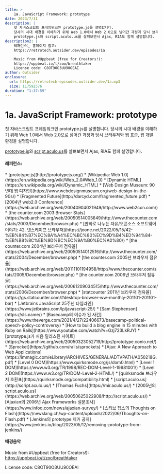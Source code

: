 ```yaml
---
title: >
    1a. JavaScript Framework: prototype
date: 2023/7/31
description: |
    첫 자바스크립트 프레임워크인 prototype.js를 설명합니다.
    당시의 시대 배경을 이해하기 위해 Web 1.0에서 Web 2.0으로 넘어간 과정과 당시 브라우저와 웹 표준, 웹 개발 환경을 설명합니다.
    prototype.js와 script.aculo.us를 살펴보면서 Ajax, RIA도 함께 설명합니다.
description2: |
    레퍼런스는 홈페이지 참고:
    https://retrotech.outsider.dev/episodes/1a

    Music from #Uppbeat (free for Creators!):
    https://uppbeat.io/t/zoo/breathtaker
    License code: C8OT90O3UU90OEAI
author: Outsider
enclosure:
  url: https://retrotech-episodes.outsider.dev/1a.mp3
  size: 117592576
duration: "1:37:59"
---
```


# 1a. JavaScript Framework: prototype

첫 자바스크립트 프레임워크인 prototype.js를 설명합니다.
당시의 시대 배경을 이해하기 위해 Web 1.0에서 Web 2.0으로 넘어간 과정과
당시 브라우저와 웹 표준, 웹 개발 환경을 설명합니다.

[prototype.js](http://prototypejs.org/)와
[script.aculo.us](http://script.aculo.us/)를 살펴보면서
Ajax, RIA도 함께 설명합니다.

#### 레퍼런스:
<div class="refs">
  * [prototype.js](http://prototypejs.org/)
  * [Wikipedia: Web 1.0](https://en.wikipedia.org/wiki/Web_2.0#Web_1.0)
  * [Dynamic HTML](https://en.wikipedia.org/wiki/Dynamic_HTML)
  * [Web Design Museum: 90년대 웹 디자인](https://www.webdesignmuseum.org/web-design-in-the-90s/)
  * [Fragmented Future](http://darcyd.com/fragmented_future.pdf)
  * [2004년 web2.0 Conference](https://web.archive.org/web/20040904021949/http://www.web2con.com/)
  * [the counter.com 2003 Browser Stats](https://web.archive.org/web/20050514005849/http://www.thecounter.com/stats/2003/December/browser.php)
  * [만화로 나누는 자유/오픈소스 소프트웨어 이야기: 42. 넷스케이프 브라우저](https://joone.net/2022/05/15/42-%EB%84%B7%EC%8A%A4%EC%BC%80%EC%9D%B4%ED%94%84-%EB%B8%8C%EB%9D%BC%EC%9A%B0%EC%A0%80/)
  * [the counter.com 2004년 브라우저 점유율](https://web.archive.org/web/20050514012516/http://www.thecounter.com/stats/2004/December/browser.php)
  * [the counter.com 2005년 브라우저 점유율](https://web.archive.org/web/20111101194958/http://www.thecounter.com/stats/2005/December/browser.php)
  * [the counter.com 2006년 브라우저 점유율](https://web.archive.org/web/20061209034515/http://www.thecounter.com/stats/2006/December/browser.php)
  * [statcounter 2011년 브라우저 점유율](https://gs.statcounter.com/#desktop-browser-ww-monthly-201101-201101-bar)
  * [Jetbrains JavaScript 25주년 타임라인](https://www.jetbrains.com/lp/javascript-25/)
  * [Sam Stephenson](https://sls.name/)
  * [Basecamp의 이슈가 된 사건](https://www.theverge.com/2021/4/27/22406673/basecamp-political-speech-policy-controversy)
  * [How to build a blog engine in 15 minutes with Ruby on Rails](https://www.youtube.com/watch?v=Gzj723LkRJY)
  * [prototype.js가 처음 릴리스된 사이트](https://web.archive.org/web/20050323052719/http://prototype.conio.net/)
  * [Sprocket](https://github.com/rails/sprockets)
  * [Ajax: A New Approach to Web Applications](https://immagic.com/eLibrary/ARCHIVES/GENERAL/ADTVPATH/A050218G.pdf)
  * [Level 0 DOM](https://www.quirksmode.org/js/dom0.html)
  * [Level 1 DOM](https://www.w3.org/TR/1998/REC-DOM-Level-1-19981001/)
  * [Level 2 DOM](https://www.w3.org/TR/DOM-Level-2-HTML/)
  * [quirksmode 브라우저 호환표](https://quirksmode.org/compatibility.html)
  * [script.aculo.us](http://script.aculo.us/)
  * [Thomas Fuchs](https://mir.aculo.us/)
  * [2005년의 script.aculo.us](https://web.archive.org/web/20050625022908/http://script.aculo.us/)
  * [Ajaxian의 2006년 Ajax Frameworks 설문조사](https://www.infoq.com/news/ajaxian-survey/)
  * [스티브 잡스의 Thoughts on Flash](https://newslang.ch/wp-content/uploads/2022/06/Thoughts-on-Flash.pdf)
  * [Jenkins의 prototype 제거 공지](https://www.jenkins.io/blog/2023/05/12/removing-prototype-from-jenkins/)
</div>


<Badges
  apple="https://podcasts.apple.com/kr/podcast/1a-javascript-framework-prototype/id1698903712?i=1000622858612"
  youtube="https://www.youtube.com/watch?v=fuPQXZ-DxTQ&list=PLEHf_UYxvkp9HCnP3UIZhEss_Yo4XuUDX&index=1"
  google="https://podcasts.google.com/feed/aHR0cHM6Ly9yZXRyb3RlY2gub3V0c2lkZXIuZGV2L2ZlZWQueG1s/episode/aHR0cHM6Ly9yZXRyb3RlY2gub3V0c2lkZXIuZGV2L2VwaXNvZGVzLzFh"
  spotify="https://open.spotify.com/episode/7fkoScj7BiItaJFSxUK2Mb"
/>

#### 배경음악
Music from #Uppbeat (free for Creators!):
https://uppbeat.io/t/zoo/breathtaker

License code: C8OT90O3UU90OEAI

